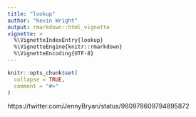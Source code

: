 ```yaml
---
title: "lookup"
author: "Kevin Wright"
output: rmarkdown::html_vignette
vignette: >
  %\VignetteIndexEntry{lookup}
  %\VignetteEngine{knitr::rmarkdown}
  %\VignetteEncoding{UTF-8}
---
```


```r
knitr::opts_chunk$set(
  collapse = TRUE,
  comment = "#>"
)
```


https://twitter.com/JennyBryan/status/980978609794895872

